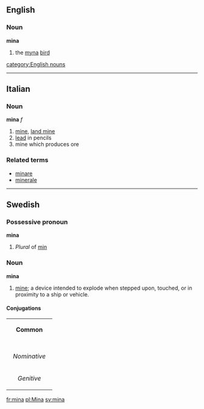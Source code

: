 ==English==
===Noun===
'''mina'''
# the [[myna]] [[bird]]
[[category:English nouns]]

----

==Italian==
===Noun===
'''mina''' ''f''

# [[mine]], [[land mine]]
# [[lead]] in pencils
# mine which produces ore

===Related terms===
*[[minare]]
*[[minerale]]

----
==Swedish==
===Possessive pronoun===
'''mina'''

#''Plural'' of [[min#Swedish|min]]

===Noun===
'''mina'''

#[[mine]]; a device intended to explode when stepped upon, touched, or in proximity to a ship or vehicle.

====Conjugations====
{| border=1 cellspacing=0
| bgcolor="#FFFFF0" colspan=5 align=center | '''Common'''
|-
|- bgcolor="#FFFFF0" align=center
! rowspan=2 | 
| colspan=2 width=105| Singular 
| colspan=2 | Plural
|- bgcolor="#FFFFF0" align=center
| width=105 | ''Indefinite'' 
| width=105 | ''Definite'' 
| width=105 |  ''Indefinite'' 
|  width=105 | ''Definite''
|- align=center
| width=105 bgcolor="#FFFFF0" | ''Nominative'' 
| [[mina]]
| [[minan]]
| [[minor]]
| [[minorna]]
|- align=center
| width=105 bgcolor="#FFFFF0" | ''Genitive'' 
| [[minas]]
| [[minans]]
| [[minors]]
| [[minornas]]
|}

[[fr:mina]]
[[pl:Mina]]
[[sv:mina]]